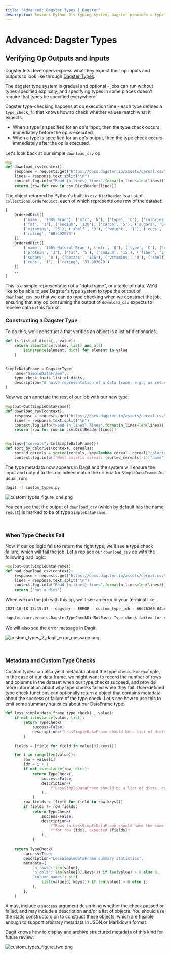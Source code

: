 ```yaml
---
title: "Advanced: Dagster Types | Dagster"
description: Besides Python 3's typing system, Dagster provides a type system that helps users describe what kind of values their ops accept and produce.
---
```


# Advanced: Dagster Types

<CodeReferenceLink filePath="examples/docs_snippets/docs_snippets/intro_tutorial/basics/e04_quality/" />

## Verifying Op Outputs and Inputs

Dagster lets developers express what they expect their op inputs and outputs to look like through [Dagster Types](/\_apidocs/types).

The dagster type system is gradual and optional - jobs can run without types specified explicitly, and specifying types in some places doesn't require that types be specified everywhere.

Dagster type-checking happens at op execution time - each type defines a `type_check_fn` that knows how to check whether values match what it expects.

- When a type is specified for an op's input, then the type check occurs immediately before the op is executed.
- When a type is specified for an op's output, then the type check occurs immediately after the op is executed.

Let's look back at our simple `download_csv` op.

```python file=/intro_tutorial/basics/e04_quality/inputs_typed.py startafter=start_inputs_typed_marker_0 endbefore=end_inputs_typed_marker_0
@op
def download_csv(context):
    response = requests.get("https://docs.dagster.io/assets/cereal.csv")
    lines = response.text.split("\n")
    context.log.info("Read {n_lines} lines".format(n_lines=len(lines)))
    return [row for row in csv.DictReader(lines)]
```

The object returned by Python's built-in `csv.DictReader` is a list of `collections.OrderedDict`, each of which represents one row of the dataset:

```python
[
    OrderedDict([
        ('name', '100% Bran'), ('mfr', 'N'), ('type', 'C'), ('calories', '70'), ('protein', '4'),
        ('fat', '1'), ('sodium', '130'), ('carbo', '5'), ('sugars', '6'), ('potass', '280'),
        ('vitamins', '25'), ('shelf', '3'), ('weight', '1'), ('cups', '0.33'),
        ('rating', '68.402973')
    ]),
    OrderedDict([
        ('name', '100% Natural Bran'), ('mfr', 'Q'), ('type', 'C'), ('calories', '120'),
        ('protein', '3'), ('fat', '5'), ('sodium', '15'), ('fiber', '2'), ('carbo', '8'),
        ('sugars', '8'), ('potass', '135'), ('vitamins', '0'), ('shelf', '3'), ('weight', '1'),
        ('cups', '1'), ('rating', '33.983679')
    ]),
    ...
]
```

This is a simple representation of a "data frame", or a table of data. We'd like to be able to use Dagster's type system to type the output of `download_csv`, so that we can do type checking when we construct the job, ensuring that any op consuming the output of `download_csv` expects to receive data in this format.

### Constructing a Dagster Type

To do this, we'll construct a <PyObject module="dagster" object="DagsterType" displayText="DagsterType"
/> that verifies an object is a list of dictionaries.

```python file=/intro_tutorial/basics/e04_quality/custom_types.py startafter=start_custom_types_marker_0 endbefore=end_custom_types_marker_0
def is_list_of_dicts(_, value):
    return isinstance(value, list) and all(
        isinstance(element, dict) for element in value
    )


SimpleDataFrame = DagsterType(
    name="SimpleDataFrame",
    type_check_fn=is_list_of_dicts,
    description="A naive representation of a data frame, e.g., as returned by csv.DictReader.",
)
```

Now we can annotate the rest of our job with our new type:

```python file=/intro_tutorial/basics/e04_quality/custom_types.py startafter=start_custom_types_marker_1 endbefore=end_custom_types_marker_1
@op(out=Out(SimpleDataFrame))
def download_csv(context):
    response = requests.get("https://docs.dagster.io/assets/cereal.csv")
    lines = response.text.split("\n")
    context.log.info("Read {n_lines} lines".format(n_lines=len(lines)))
    return [row for row in csv.DictReader(lines)]


@op(ins={"cereals": In(SimpleDataFrame)})
def sort_by_calories(context, cereals):
    sorted_cereals = sorted(cereals, key=lambda cereal: cereal["calories"])
    context.log.info(f'Most caloric cereal: {sorted_cereals[-1]["name"]}')
```

The type metadata now appears in Dagit and the system will ensure the input and output to this op indeed match the criteria for `SimpleDataFrame`. As usual, run:

```bash
dagit -f custom_types.py
```

<Image
alt="custom_types_figure_one.png"
src="/images/tutorial/custom_types_figure_one.png"
width={2756}
height={2098}
/>

You can see that the output of `download_csv` (which by default has the name `result`) is marked to be of type `SimpleDataFrame`.

<br />

### When Type Checks Fail

Now, if our op logic fails to return the right type, we'll see a type check failure, which will fail the job. Let's replace our `download_csv` op with the following bad logic:

```python file=/intro_tutorial/basics/e04_quality/custom_types_2.py startafter=start_custom_types_2_marker_1 endbefore=end_custom_types_2_marker_1
@op(out=Out(SimpleDataFrame))
def bad_download_csv(context):
    response = requests.get("https://docs.dagster.io/assets/cereal.csv")
    lines = response.text.split("\n")
    context.log.info("Read {n_lines} lines".format(n_lines=len(lines)))
    return ["not_a_dict"]
```

When we run the job with this op, we'll see an error in your terminal like:

```bash
2021-10-18 13:15:37 - dagster - ERROR - custom_type_job - 66d26360-84bc-41a3-8848-fba271354673 - 16200 - bad_download_csv - STEP_FAILURE - Execution of step "bad_download_csv" failed.

dagster.core.errors.DagsterTypeCheckDidNotPass: Type check failed for step output "result" - expected type "SimpleDataFrame".
```

We will also see the error message in Dagit:

<Image
alt="custom_types_2_dagit_error_message.png"
src="/images/tutorial/custom_types_2_dagit_error_message.png"
width={2756}
height={2098}
/>

<br />

### Metadata and Custom Type Checks

Custom types can also yield metadata about the type check. For example, in the case of our data frame, we might want to record the number of rows and columns in the dataset when our type checks succeed, and provide more information about why type checks failed when they fail. User-defined type check functions can optionally return a <PyObject module="dagster" object="TypeCheck" /> object that contains metadata about the success or failure of the type check. Let's see how to use this to emit some summary statistics about our DataFrame type:

```python file=/intro_tutorial/basics/e04_quality/custom_types_4.py startafter=start_custom_types_4_marker_0 endbefore=end_custom_types_4_marker_0
def less_simple_data_frame_type_check(_, value):
    if not isinstance(value, list):
        return TypeCheck(
            success=False,
            description=f"LessSimpleDataFrame should be a list of dicts, got {type(value)}",
        )

    fields = [field for field in value[0].keys()]

    for i in range(len(value)):
        row = value[i]
        idx = i + 1
        if not isinstance(row, dict):
            return TypeCheck(
                success=False,
                description=(
                    f"LessSimpleDataFrame should be a list of dicts, got {type(row)} for row {idx}"
                ),
            )
        row_fields = [field for field in row.keys()]
        if fields != row_fields:
            return TypeCheck(
                success=False,
                description=(
                    f"Rows in LessSimpleDataFrame should have the same fields, got {row_fields} "
                    f"for row {idx}, expected {fields}"
                ),
            )

    return TypeCheck(
        success=True,
        description="LessSimpleDataFrame summary statistics",
        metadata={
            "n_rows": len(value),
            "n_cols": len(value[0].keys()) if len(value) > 0 else 0,
            "column_names": str(
                list(value[0].keys()) if len(value) > 0 else []
            ),
        },
    )
```

A <PyObject module="dagster" object="TypeCheck" displayText="TypeCheck" /> must include a `success` argument describing whether the check passed or failed, and may include a description and/or a list of <PyObject module="dagster" object="EventMetadataEntry" /> objects. You should use the static constructors on <PyObject module="dagster" object="EventMetadataEntry" /> to construct these objects, which are flexible enough to support arbitrary metadata in JSON or Markdown format.

Dagit knows how to display and archive structured metadata of this kind for future review:

<Image
alt="custom_types_figure_two.png"
src="/images/tutorial/custom_types_figure_two.png"
width={2756}
height={2098}
/>

<br />
